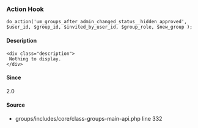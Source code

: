 
<UMBreadCrumb type="action"/>

### Action Hook    
    
```
do_action('um_groups_after_admin_changed_status__hidden_approved', $user_id, $group_id, $invited_by_user_id, $group_role, $new_group );
```

#### Description
    <div class="description">
     Nothing to display.
    </div>

#### Since
<div class="description">
2.0
</div>

#### Source
  - <Link href="https://github.com/ultimatemember/groups/tree/2.3.0/includes/core/class--main-api.php#L332">groups/includes/core/class-groups-main-api.php</Link> <Link href="https://github.com/ultimatemember/groups/tree/2.3.0/includes/core/class--main-api.php#L332">line 332</Link>

